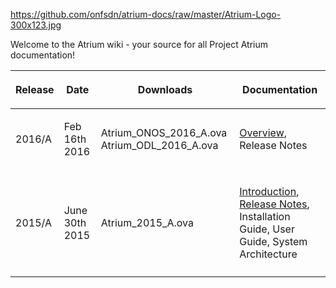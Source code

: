 [[https://github.com/onfsdn/atrium-docs/raw/master/Atrium-Logo-300x123.jpg]]

Welcome to the Atrium wiki - your source for all Project Atrium documentation!
{|
! Release 
! Date 
! Downloads 
! Documentation
|-
| 2016/A || Feb 16th 2016 || Atrium_ONOS_2016_A.ova Atrium_ODL_2016_A.ova || [[Overview-16A|Overview]], Release Notes 
|-
|-
| 2015/A || June 30th 2015 || Atrium_2015_A.ova || [[Introduction-(15A)|Introduction]], [[Release-Notes-15A|Release Notes]], Installation Guide, User Guide, System Architecture 
|-
|}